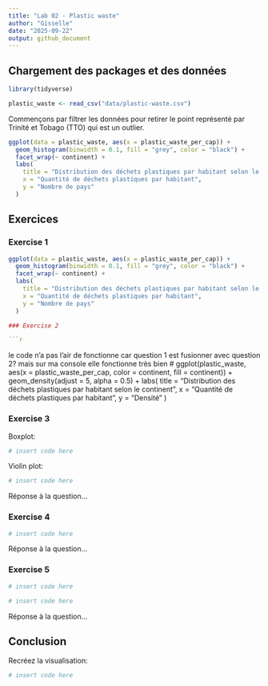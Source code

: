 ```yaml
---
title: "Lab 02 - Plastic waste"
author: "Gisselle"
date: "2025-09-22"
output: github_document
---
```


## Chargement des packages et des données

```r
library(tidyverse) 
```

```r
plastic_waste <- read_csv("data/plastic-waste.csv")
```

Commençons par filtrer les données pour retirer le point représenté par Trinité et Tobago (TTO) qui est un outlier.

```r
ggplot(data = plastic_waste, aes(x = plastic_waste_per_cap)) +
  geom_histogram(binwidth = 0.1, fill = "grey", color = "black") +
  facet_wrap(~ continent) +
  labs(
    title = "Distribution des déchets plastiques par habitant selon le continent",
    x = "Quantité de déchets plastiques par habitant",
    y = "Nombre de pays"
  )
```


## Exercices

### Exercise 1

```r

ggplot(data = plastic_waste, aes(x = plastic_waste_per_cap)) +
  geom_histogram(binwidth = 0.1, fill = "grey", color = "black") +
  facet_wrap(~ continent) +
  labs(
    title = "Distribution des déchets plastiques par habitant selon le continent",
    x = "Quantité de déchets plastiques par habitant",
    y = "Nombre de pays"
  )

### Exercise 2

```r

```

le code n'a pas l'air de fonctionne car question 1 est fusionner avec question 2? mais sur ma console elle fonctionne très bien # ggplot(plastic_waste, aes(x = plastic_waste_per_cap, color = continent, fill = continent)) +
  geom_density(adjust = 5, alpha = 0.5) + 
  labs(
    title = "Distribution des déchets plastiques par habitant selon le continent",
    x = "Quantité de déchets plastiques par habitant",
    y = "Densité"
  )

### Exercise 3

Boxplot:

```r
# insert code here
```

Violin plot:

```r
# insert code here
```

Réponse à la question...

### Exercise 4


```r
# insert code here
```

Réponse à la question...

### Exercise 5


```r
# insert code here
```

```r
# insert code here
```

Réponse à la question...

## Conclusion

Recréez la visualisation:

```r
# insert code here
```
